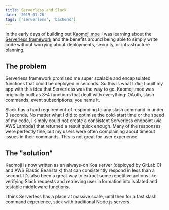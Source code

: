```yaml
---
title: Serverless and Slack
date: '2019-01-26'
tags: ['serverless', 'backend']
---
```


In the early days of building out [Kaomoji.moe](https://kaomoji.moe/) I was
learning about the [Serverless framework](https://serverless.com/) and the
benefits around being able to simply write code without worrying about
deployments, security, or infrastructure planning.

## The problem

Serverless framework promised me super scalable and encapsulated functions that
could be deployed in seconds. So this is what I did; I built my app with this
idea that Serverless was the way to go. Kaomoji.moe was originally built as 3–4
functions that dealt with everything: OAuth, slash commands, event
subscriptions, you name it.

Slack has a hard requirement of responding to any slash command in under 3
seconds. No matter what I did to optimise the cold-start time or the speed of my
code, I simply could not create a consistent Serverless endpoint (via AWS
Lambda) that returned a result quick enough. Many of the responses were
perfectly fine, but my users were often complaining about timeout issues in
their commands. This is not great for user experience.

## The "solution"

Kaomoji is now written as an always-on Koa server (deployed by GitLab CI and AWS
Elastic Beanstalk) that can consistently respond in less than a second. It's
also been a great way to extract some repetitive actions like verifying Slack
requests and retrieving user information into isolated and testable middleware
functions.

I think Serverless has a place at massive scale, until then for a fast slash
command experience, stick with traditional Node.js servers.
